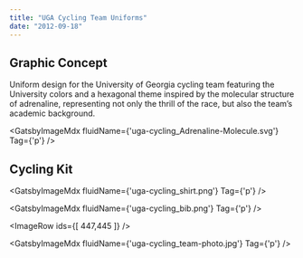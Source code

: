 ```yaml
---
title: "UGA Cycling Team Uniforms"
date: "2012-09-18"
---
```



## Graphic Concept

Uniform design for the University of Georgia cycling team featuring the University colors and a hexagonal theme inspired by the molecular structure of adrenaline, representing not only the thrill of the race, but also the team’s academic background.

<GatsbyImageMdx fluidName={'uga-cycling_Adrenaline-Molecule.svg'} Tag={'p'} />

## Cycling Kit

<GatsbyImageMdx fluidName={'uga-cycling_shirt.png'} Tag={'p'} />

<GatsbyImageMdx fluidName={'uga-cycling_bib.png'} Tag={'p'} />

<ImageRow ids={[ 447,445 ]} />

<GatsbyImageMdx fluidName={'uga-cycling_team-photo.jpg'} Tag={'p'} />
